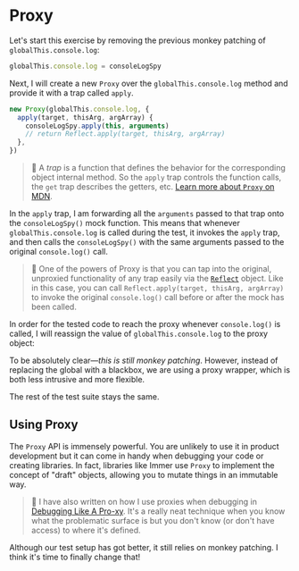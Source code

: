# Proxy

Let's start this exercise by removing the previous monkey patching of `globalThis.console.log`:

```ts filename=print-server-url.test.ts remove=1 nocopy
globalThis.console.log = consoleLogSpy
```

Next, I will create a new `Proxy` over the `globalThis.console.log` method and provide it with a trap called `apply`.

```ts filename=print-server-url.test.ts
new Proxy(globalThis.console.log, {
  apply(target, thisArg, argArray) {
    consoleLogSpy.apply(this, arguments)
    // return Reflect.apply(target, thisArg, argArray)
  },
})
```

> :owl: A _trap_ is a function that defines the behavior for the corresponding object internal method. So the `apply` trap controls the function calls, the `get` trap describes the getters, etc. [Learn more about `Proxy` on MDN](https://developer.mozilla.org/en-US/docs/Web/JavaScript/Reference/Global_Objects/Proxy).

In the `apply` trap, I am forwarding all the `arguments` passed to that trap onto the `consoleLogSpy()` mock function. This means that whenever `globalThis.console.log` is called during the test, it invokes the `apply` trap, and then calls the `consoleLogSpy()` with the same arguments passed to the original `console.log()` call.

> :owl: One of the powers of Proxy is that you can tap into the original, unproxied functionality of any trap easily via the [`Reflect`](https://developer.mozilla.org/en-US/docs/Web/JavaScript/Reference/Global_Objects/Reflect) object. Like in this case, you can call `Reflect.apply(target, thisArg, argArray)` to invoke the original `console.log()` call before or after the mock has been called.

In order for the tested code to reach the proxy whenever `console.log()` is called, I will reassign the value of `globalThis.console.log` to the proxy object:

<CodeFile file="print-server-url.test.ts" range="6-13" highlight="7" />

To be absolutely clear—_this is still monkey patching_. However, instead of replacing the global with a blackbox, we are using a proxy wrapper, which is both less intrusive and more flexible.

The rest of the test suite stays the same.

## Using Proxy

The `Proxy` API is immensely powerful. You are unlikely to use it in product development but it can come in handy when debugging your code or creating libraries. In fact, libraries like Immer use `Proxy` to implement the concept of "draft" objects, allowing you to mutate things in an immutable way.

> :scroll: I have also written on how I use proxies when debugging in [Debugging Like A Pro-xy](https://kettanaito.com/blog/debugging-like-a-pro-xy). It's a really neat technique when you know what the problematic surface is but you don't know (or don't have access) to where it's defined.

Although our test setup has got better, it still relies on monkey patching. I think it's time to finally change that!
